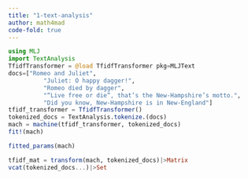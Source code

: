 ```yaml
---
title: "1-text-analysis"
author: math4mad
code-fold: true
---
```


```julia
using MLJ
import TextAnalysis
TfidfTransformer = @load TfidfTransformer pkg=MLJText
docs=["Romeo and Juliet",
          "Juliet: O happy dagger!",
          "Romeo died by dagger",
          "“Live free or die”, that’s the New-Hampshire’s motto.",
          "Did you know, New-Hampshire is in New-England"]
tfidf_transformer = TfidfTransformer()
tokenized_docs = TextAnalysis.tokenize.(docs)
mach = machine(tfidf_transformer, tokenized_docs)
fit!(mach)

fitted_params(mach)

tfidf_mat = transform(mach, tokenized_docs)|>Matrix
vcat(tokenized_docs...)|>Set
```